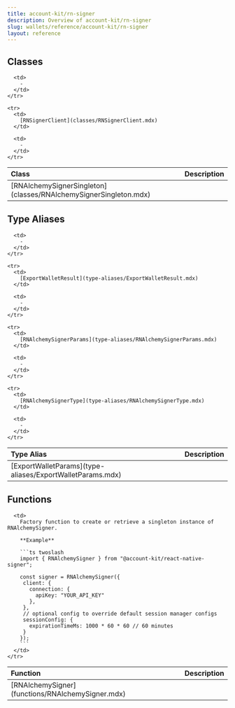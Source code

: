 ```yaml
---
title: account-kit/rn-signer
description: Overview of account-kit/rn-signer
slug: wallets/reference/account-kit/rn-signer
layout: reference
---
```


## Classes

<table>
  <thead>
    <tr>
      <th align="left">Class</th>
      <th align="left">Description</th>
    </tr>
  </thead>

  <tbody>
    <tr>
      <td>
        [RNAlchemySignerSingleton](classes/RNAlchemySignerSingleton.mdx)
      </td>

      <td>
        ‐
      </td>
    </tr>

    <tr>
      <td>
        [RNSignerClient](classes/RNSignerClient.mdx)
      </td>

      <td>
        ‐
      </td>
    </tr>

  </tbody>
</table>

## Type Aliases

<table>
  <thead>
    <tr>
      <th align="left">Type Alias</th>
      <th align="left">Description</th>
    </tr>
  </thead>

  <tbody>
    <tr>
      <td>
        [ExportWalletParams](type-aliases/ExportWalletParams.mdx)
      </td>

      <td>
        ‐
      </td>
    </tr>

    <tr>
      <td>
        [ExportWalletResult](type-aliases/ExportWalletResult.mdx)
      </td>

      <td>
        ‐
      </td>
    </tr>

    <tr>
      <td>
        [RNAlchemySignerParams](type-aliases/RNAlchemySignerParams.mdx)
      </td>

      <td>
        ‐
      </td>
    </tr>

    <tr>
      <td>
        [RNAlchemySignerType](type-aliases/RNAlchemySignerType.mdx)
      </td>

      <td>
        ‐
      </td>
    </tr>

  </tbody>
</table>

## Functions

<table>
  <thead>
    <tr>
      <th align="left">Function</th>
      <th align="left">Description</th>
    </tr>
  </thead>

  <tbody>
    <tr>
      <td>
        [RNAlchemySigner](functions/RNAlchemySigner.mdx)
      </td>

      <td>
        Factory function to create or retrieve a singleton instance of RNAlchemySigner.

        **Example**

        ```ts twoslash
        import { RNAlchemySigner } from "@account-kit/react-native-signer";

        const signer = RNAlchemySigner({
         client: {
           connection: {
             apiKey: "YOUR_API_KEY"
           },
         },
         // optional config to override default session manager configs
         sessionConfig: {
           expirationTimeMs: 1000 * 60 * 60 // 60 minutes
         }
        });
        ```
      </td>
    </tr>

  </tbody>
</table>
